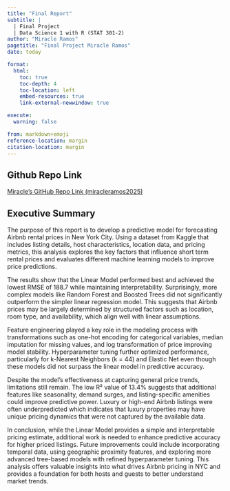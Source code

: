 ```yaml
---
title: "Final Report"
subtitle: |
  | Final Project 
  | Data Science 1 with R (STAT 301-2)
author: "Miracle Ramos"
pagetitle: "Final Project Miracle Ramos"
date: today

format:
  html:
    toc: true
    toc-depth: 4
    toc-location: left
    embed-resources: true
    link-external-newwindow: true

execute:
  warning: false

from: markdown+emoji
reference-location: margin
citation-location: margin
---
```




::: {.callout-tip icon=false}

## Github Repo Link

[Miracle's GitHub Repo Link (miracleramos2025)](https://github.com/stat301-2-2025-winter/final-project-2-miracleramos2025.git)

:::

## Executive Summary 

The purpose of this report is to develop a predictive model for forecasting Airbnb rental prices in New York City. Using a dataset from Kaggle that includes listing details, host characteristics, location data, and pricing metrics, this analysis explores the key factors that influence short term rental prices and evaluates different machine learning models to improve price predictions.

The results show that the Linear Model performed best and achieved the lowest RMSE of 188.7 while maintaining interpretability. Surprisingly, more complex models like Random Forest and Boosted Trees did not significantly outperform the simpler linear regression model. This suggests that Airbnb prices may be largely determined by structured factors such as location, room type, and availability, which align well with linear assumptions.

Feature engineering played a key role in the modeling process with transformations such as one-hot encoding for categorical variables, median imputation for missing values, and log transformation of price improving model stability. Hyperparameter tuning further optimized performance, particularly for k-Nearest Neighbors (k = 44) and Elastic Net even though these models did not surpass the linear model in predictive accuracy.

Despite the model’s effectiveness at capturing general price trends, limitations still remain. The low R² value of 13.4% suggests that additional features like seasonality, demand surges, and listing-specific amenities could improve predictive power. Luxury or high-end Airbnb listings were often underpredicted which indicates that luxury properties may have unique pricing dynamics that were not captured by the available data.

In conclusion, while the Linear Model provides a simple and interpretable pricing estimate, additional work is needed to enhance predictive accuracy for higher priced listings. Future improvements could include incorporating temporal data, using geographic proximity features, and exploring more advanced tree-based models with refined hyperparameter tuning. This analysis offers valuable insights into what drives Airbnb pricing in NYC and provides a foundation for both hosts and guests to better understand market trends.








